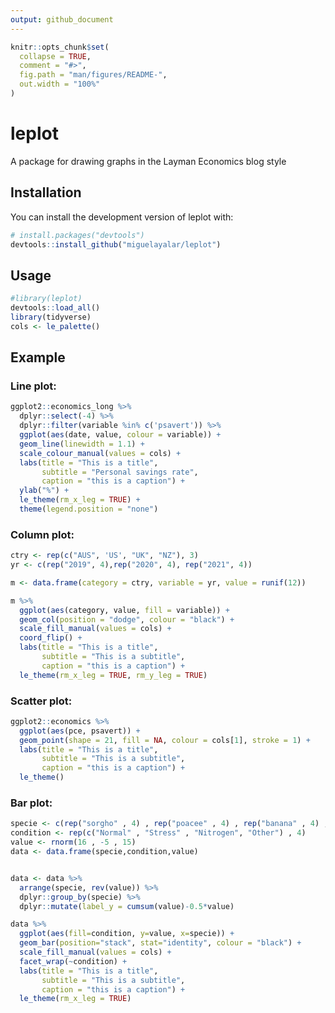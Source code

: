 ```yaml
---
output: github_document
---
```


<!-- README.md is generated from README.Rmd. Please edit that file -->

```r
knitr::opts_chunk$set(
  collapse = TRUE,
  comment = "#>",
  fig.path = "man/figures/README-",
  out.width = "100%"
)
```

# leplot

<!-- badges: start -->
<!-- badges: end -->

A package for drawing graphs in the Layman Economics blog style

## Installation

You can install the development version of leplot with:

``` r
# install.packages("devtools")
devtools::install_github("miguelayalar/leplot")
```

## Usage
```r
#library(leplot)
devtools::load_all()
library(tidyverse)
cols <- le_palette()
```

## Example

### Line plot:
```r

ggplot2::economics_long %>% 
  dplyr::select(-4) %>%
  dplyr::filter(variable %in% c('psavert')) %>% 
  ggplot(aes(date, value, colour = variable)) +
  geom_line(linewidth = 1.1) +
  scale_colour_manual(values = cols) +
  labs(title = "This is a title",
       subtitle = "Personal savings rate",
       caption = "this is a caption") +
  ylab("%") +
  le_theme(rm_x_leg = TRUE) +
  theme(legend.position = "none")


```


### Column plot:
```r

ctry <- rep(c("AUS", 'US', "UK", "NZ"), 3)
yr <- c(rep("2019", 4),rep("2020", 4), rep("2021", 4))

m <- data.frame(category = ctry, variable = yr, value = runif(12))

m %>% 
  ggplot(aes(category, value, fill = variable)) +
  geom_col(position = "dodge", colour = "black") +
  scale_fill_manual(values = cols) +
  coord_flip() +
  labs(title = "This is a title",
       subtitle = "This is a subtitle",
       caption = "this is a caption") +
  le_theme(rm_x_leg = TRUE, rm_y_leg = TRUE)

```


### Scatter plot:
```r

ggplot2::economics %>% 
  ggplot(aes(pce, psavert)) +
  geom_point(shape = 21, fill = NA, colour = cols[1], stroke = 1) +
  labs(title = "This is a title",
       subtitle = "This is a subtitle",
       caption = "this is a caption") +
  le_theme()

```

### Bar plot:
```r
specie <- c(rep("sorgho" , 4) , rep("poacee" , 4) , rep("banana" , 4) , rep("triticum" , 4))
condition <- rep(c("Normal" , "Stress" , "Nitrogen", "Other") , 4)
value <- rnorm(16 , -5 , 15)
data <- data.frame(specie,condition,value)


data <- data %>% 
  arrange(specie, rev(value)) %>% 
  dplyr::group_by(specie) %>% 
  dplyr::mutate(label_y = cumsum(value)-0.5*value)

data %>% 
  ggplot(aes(fill=condition, y=value, x=specie)) + 
  geom_bar(position="stack", stat="identity", colour = "black") +
  scale_fill_manual(values = cols) +
  facet_wrap(~condition) +
  labs(title = "This is a title",
       subtitle = "This is a subtitle",
       caption = "this is a caption") +
  le_theme(rm_x_leg = TRUE)


```





